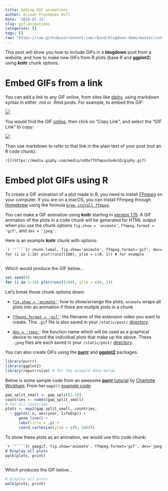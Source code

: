 ```yaml
---
title: Adding GIF animations
author: Alison Presmanes Hill
date: '2018-01-31'
slug: gif-animations
categories: []
tags: []
raw: "https://raw.githubusercontent.com/rbind/blogdown-demo/master/content/post/2018-01-31-adding-gif-animations.Rmd"
---
```


This post will show you how to include GIFs in a **blogdown** post from a website, and how to make new GIFs from R plots (base R and **ggplot2**) using **knitr** chunk options.

# Embed GIFs from a link

You can add a link to any GIF online, from sites like [giphy](https://giphy.com/), using markdown syntax in either .md or .Rmd posts. For example, to embed this GIF:

![](https://media.giphy.com/media/xUOxf7XfmpxuSode1O/giphy.gif)


You would find the GIF [online](https://giphy.com/gifs/broadcity-comedy-central-season-4-xUOxf7XfmpxuSode1O), then click on "Copy Link", and select the "GIF Link" to copy:

![](/images/giphy-gif-link.png)



Then use markdown to refer to that link in the plain text of your post (not an R code chunk):

```
![](https://media.giphy.com/media/xUOxf7XfmpxuSode1O/giphy.gif)
```



# Embed plot GIFs using R

To create a GIF animation of a plot made in R, you need to install [FFmpeg](https://www.ffmpeg.org/download.html) on your computer. If you are on a macOS, you can install FFmpeg through [Homebrew](https://brew.sh) using the formula [`brew install ffmpeg`](http://brewformulas.org/Ffmpeg).

You can make a GIF animation using **knitr** starting in [version 1.15](https://github.com/yihui/knitr/blob/master/NEWS.md). A GIF animation of the plots in a code chunk will be generated for HTML output when you use the chunk options `fig.show = 'animate'`,  `ffmpeg.format = 'gif'`, and `dev = 'jpeg'`.

Here is an example **knitr** chunk with options:

````markdown
`r ''````{r chunk-label, fig.show='animate', ffmpeg.format='gif', dev='jpeg'}
for (i in 1:10) plot(runif(100), ylim = c(0, 1)) # for example
```
````

Which would produce the GIF below...

```r
set.seed(0)
for (i in 1:10) plot(runif(100), ylim = c(0, 1))
```

Let's break those chunk options down:


* [`fig.show = 'animate'`](https://yihui.name/knitr/options/#plots): how to show/arrange the plots; `animate` wraps all plots into an animation if there are mutiple plots in a chunk

* [`ffmpeg.format = 'gif'`](https://yihui.name/knitr/options/#animation): the filename of the extension video you want to create. This `.gif` file is also saved in your `/static/post/` [directory](https://github.com/rbind/blogdown-demo/tree/master/static/post/2018-01-31-adding-gif-animations_files/figure-html). 

* [`dev = 'jpeg'`](https://yihui.name/knitr/options/#plots): the function name which will be used as a graphical device to record the individual plots that make up the above. These `.jpeg` files are each saved in your `/static/post/` [directory](https://github.com/rbind/blogdown-demo/tree/master/static/post/2018-01-31-adding-gif-animations_files/figure-html). 

You can also create GIFs using the [**purrr**](http://purrr.tidyverse.org) and [**ggplot2**](http://ggplot2.tidyverse.org/index.html) packages.

```r
library(purrr)
library(ggplot2)
library(repurrrsive) # for the example data below
```

Below is some sample code from an awesome [**purrr** tutorial](https://github.com/cwickham/purrr-tutorial) by [Charlotte Wickham](http://cwick.co.nz). From her `map2()` [example code](https://github.com/cwickham/purrr-tutorial/blob/master/04-map2.R):

```r
gap_split_small <- gap_split[1:10]
countries <- names(gap_split_small)
# For all countries
plots <- map2(gap_split_small, countries, 
  ~ ggplot(.x, aes(year, lifeExp)) + 
      geom_line() +
      labs(title = .y) +
      coord_cartesian(ylim = c(0, 100))) 
```

To show these plots as an animation, we would use this code chunk:

````markdown
`r ''````{r gapgif, fig.show='animate', ffmpeg.format='gif', dev='jpeg'}
# Display all plots
walk(plots, print)
```
````

Which produces the GIF below...

```r
# Display all plots
walk(plots, print)
```



